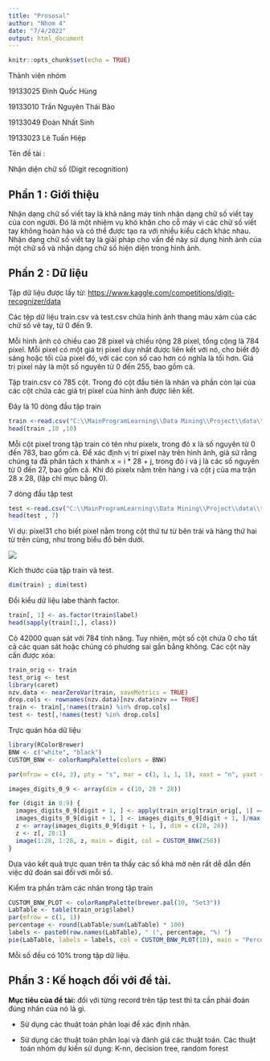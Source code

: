 ```yaml
---
title: "Prososal"
author: "Nhom 4"
date: "7/4/2022"
output: html_document
---
```


```r
knitr::opts_chunk$set(echo = TRUE)
```

Thành viên nhóm

19133025 Đinh Quốc Hùng

19133010 Trần Nguyên Thái Bảo

19133049 Đoàn Nhất Sinh

19133023 Lê Tuấn Hiệp

Tên đề tài :

Nhận diện chữ số (Digit recognition)

## **Phần 1 : Giới thiệu**

Nhận dạng chữ số viết tay là khả năng máy tính nhận dạng chữ số viết tay của con người. Đó là một nhiệm vụ khó khăn cho cỗ máy vì các chữ số viết tay không hoàn hảo và có thể được tạo ra với nhiều kiểu cách khác nhau. Nhận dạng chữ số viết tay là giải pháp cho vấn đề này sử dụng hình ảnh của một chữ số và nhận dạng chữ số hiện diện trong hình ảnh.

## **Phần 2 : Dữ liệu**

Tập dữ liệu được lấy từ: <https://www.kaggle.com/competitions/digit-recognizer/data>

Các tệp dữ liệu train.csv và test.csv chứa hình ảnh thang màu xám của các chữ số vẽ tay, từ 0 đến 9.

Mỗi hình ảnh có chiều cao 28 pixel và chiều rộng 28 pixel, tổng cộng là 784 pixel. Mỗi pixel có một giá trị pixel duy nhất được liên kết với nó, cho biết độ sáng hoặc tối của pixel đó, với các con số cao hơn có nghĩa là tối hơn. Giá trị pixel này là một số nguyên từ 0 đến 255, bao gồm cả.

Tập train.csv có 785 cột. Trong đó cột đầu tiên là nhãn và phần còn lại của các cột chứa các giá trị pixel của hình ảnh được liên kết.

Đây là 10 dòng đầu tập train

```r
train <-read.csv("C:\\MainProgramLearning\\Data Mining\\Project\\data\\train.csv")
head(train ,10 ,10)

```

Mỗi cột pixel trong tập train có tên như pixelx, trong đó x là số nguyên từ 0 đến 783, bao gồm cả. Để xác định vị trí pixel này trên hình ảnh, giả sử rằng chúng ta đã phân tách x thành x = i \* 28 + j, trong đó i và j là các số nguyên từ 0 đến 27, bao gồm cả. Khi đó pixelx nằm trên hàng i và cột j của ma trận 28 x 28, (lập chỉ mục bằng 0).

7 dòng đầu tập test

```r
test <-read.csv("C:\\MainProgramLearning\\Data Mining\\Project\\data\\test.csv")
head(test , 7)
```

Ví dụ: pixel31 cho biết pixel nằm trong cột thứ tư từ bên trái và hàng thứ hai từ trên cùng, như trong biểu đồ bên dưới.

![](C:/Users/nguoi/AppData/Local/RStudio/tmp/paste-8D1A94EF.png)

Kích thước của tập train và test.

```r
dim(train) ; dim(test)
```

Đổi kiểu dữ liệu labe thành factor.

```r
train[, 1] <- as.factor(train$label)
head(sapply(train[1,], class))


```

Có 42000 quan sát với 784 tính năng. Tuy nhiên, một số cột chứa 0 cho tất cả các quan sát hoặc chúng có phương sai gần bằng không. Các cột này cần được xóa:

```r
train_orig <- train
test_orig <- test
library(caret) 
nzv.data <- nearZeroVar(train, saveMetrics = TRUE)
drop.cols <- rownames(nzv.data)[nzv.data$nzv == TRUE]
train <- train[,!names(train) %in% drop.cols]
test <- test[,!names(test) %in% drop.cols]
```

Trực quán hóa dữ liệu

```r
library(RColorBrewer)
BNW <- c("white", "black")
CUSTOM_BNW <- colorRampPalette(colors = BNW)

par(mfrow = c(4, 3), pty = "s", mar = c(1, 1, 1, 1), xaxt = "n", yaxt = "n")

images_digits_0_9 <- array(dim = c(10, 28 * 28))

for (digit in 0:9) {
  images_digits_0_9[digit + 1, ] <- apply(train_orig[train_orig[, 1] == digit, -1], 2, sum)
  images_digits_0_9[digit + 1, ] <- images_digits_0_9[digit + 1, ]/max(images_digits_0_9[digit + 1, ]) * 255
  z <- array(images_digits_0_9[digit + 1, ], dim = c(28, 28))
  z <- z[, 28:1]
  image(1:28, 1:28, z, main = digit, col = CUSTOM_BNW(256))
}

```

Dựa vào kết quả trực quan trên ta thấy các số khá mờ nên rất dễ dẫn đến việc dữ đoán sai đối với mỗi số.

Kiểm tra phần trăm các nhãn trong tập train

```r
CUSTOM_BNW_PLOT <- colorRampPalette(brewer.pal(10, "Set3"))
LabTable <- table(train_orig$label)
par(mfrow = c(1, 1))
percentage <- round(LabTable/sum(LabTable) * 100)
labels <- paste0(row.names(LabTable), " (", percentage, "%) ")
pie(LabTable, labels = labels, col = CUSTOM_BNW_PLOT(10), main = "Percentage of Digits (Training Set)")
```

Mỗi số đều có 10% trong tập dữ liệu.

## **Phần 3 : Kế hoạch đối với đề tài.**

**Mục tiêu của đề tài:** đối với từng record trên tập test thì ta cần phải đoán đúng nhãn của nó là gì.

-   Sử dụng các thuật toán phân loại để xác định nhãn.

-   Sử dụng các thuật toán phân loại và đánh giá các thuật toán. Các thuật toán nhóm dự kiến sử dụng: K-nn, decision tree, random forest

\
